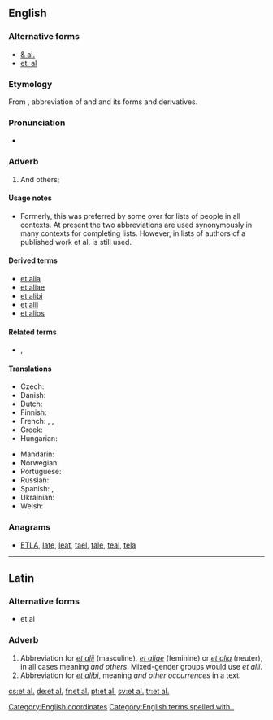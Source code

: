 ==English==

===Alternative forms===
* [[& al.]]
* [[et. al]] {{qualifier|{{l|en|erroneous}}}}

===Etymology===
From {{etyl|la}}, abbreviation of {{term|et||lang=la|and}} and {{term|alius|alii|lang=la|others}} and its forms and derivatives.

===Pronunciation===
* {{IPA|/etˈɑl/}}

===Adverb===
{{en-adv|-|head=[[et]] [[al]].|sort=et al}}

# And others; {{non-gloss definition|to complete a list, especially of people, as authors of a published work.}}

====Usage notes====
* Formerly, this was preferred by some over {{term|etc.}} for lists of people in all contexts. At present the two abbreviations are used synonymously in many contexts for completing lists. However, in lists of authors of a published work et al. is still used.

====Derived terms====
* [[et alia]]
* [[et aliae]]
* [[et alibi]]
* [[et alii]]
* [[et alios]]

====Related terms====
* {{l|en|etc.}}, {{l|en|&c.}}

====Translations====
{{trans-top|and others}}
* Czech: {{t|cs|a další}}
* Danish: {{t|da|og andre}}
* Dutch: {{t|nl|en anderen}}
* Finnish: {{t|fi|ynnä muut}}
* French: {{t+|fr|et al.}}, {{t+|fr|et coll.}}, {{t-|fr|& cie}}
* Greek: {{t|el|κ.ά.|tr=k.á.|sc=Grek}}
* Hungarian: {{t|hu|stb.}}
{{trans-mid}}
* Mandarin: {{t-|cmn|等等|sc=Hani}}
* Norwegian: {{t|no|og andre}}
* Portuguese: {{t|pt|e outros}}
* Russian: {{t|ru|и др.|sc=Cyrl}}
* Spanish: {{t|es|y otros|m|p}}, {{t|es|y otras|f|p}}
* Ukrainian: {{t|uk|та ін.|p|sc=Cyrl}}
* Welsh: {{t|cy|ac eraill|xs=Welsh}}
{{trans-bottom}}

===Anagrams===
* [[ETLA#English|ETLA]], [[late#English|late]], [[leat#English|leat]], [[tael#English|tael]], [[tale#English|tale]], [[teal#English|teal]], [[tela#English|tela]]

[[Category:English coordinates]]
[[Category:English terms spelled with .]]
----

==Latin==

===Alternative forms===
* et al

===Adverb===
{{infl|la|adverb|sort=et al}}

# Abbreviation for ''[[et alii#Latin|et alii]]'' (masculine), ''[[et aliae#Latin|et aliae]]'' (feminine) or ''[[et alia#Latin|et alia]]'' (neuter), in all cases meaning ''and others''. Mixed-gender groups would use ''et alii''.
# Abbreviation for ''[[et alibi]]'', meaning ''and other occurrences'' in a text.

[[cs:et al.]]
[[de:et al.]]
[[fr:et al.]]
[[pt:et al.]]
[[sv:et al.]]
[[tr:et al.]]